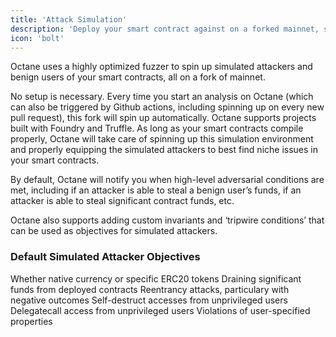 ```yaml
---
title: 'Attack Simulation'
description: 'Deploy your smart contract against on a forked mainnet, simulating trained attackers to find vulnerabilities in your contracts.'
icon: 'bolt'
---
```


Octane uses a highly optimized fuzzer to spin up simulated attackers and benign users of your smart contracts, all on a fork of mainnet.

No setup is necessary. Every time you start an analysis on Octane (which can also be triggered by Github actions, including spinning up on every new pull request), this fork will spin up automatically. Octane supports projects built with Foundry and Truffle. As long as your smart contracts compile properly, Octane will take care of spinning up this simulation environment and properly equipping the simulated attackers to best find niche issues in your smart contracts.

By default, Octane will notify you when high-level adversarial conditions are met, including if an attacker is able to steal a benign user’s funds, if an attacker is able to steal significant contract funds, etc.

Octane also supports adding custom invariants and ‘tripwire conditions’ that can be used as objectives for simulated attackers.

### Default Simulated Attacker Objectives

<CardGroup cols={2}>
  <Card
    title='Stealing User Funds'
    href='../detectors/advanced/balance-gain'
  >
    Whether native currency or specific ERC20 tokens
  </Card>
  <Card
    title='Stealing Contract Funds'
    href='../detectors/advanced/token-loss'
  >
    Draining significant funds from deployed contracts
  </Card>
  <Card title='Reentrancy' href='../detectors/standard/reentrancy'>
    Reentrancy attacks, particulary with negative outcomes
  </Card>
  <Card
    title='Self-Destruct'
    href='../detectors/standard/fuzz-selfdestruct'
  >
    Self-destruct accesses from unprivileged users
  </Card>
  <Card
    title='Controlled Delegatecall'
    href='../detectors/standard/fuzz-delegatecall'
    >
    Delegatecall access from unprivileged users
    </Card>
    <Card
    title='Property Violations'
    href='../detectors/standard/fuzz-property-violation'
    >
    Violations of user-specified properties
    </Card>

</CardGroup>

